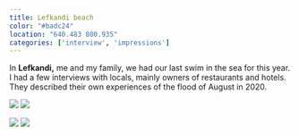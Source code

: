 ```yaml
---
title: Lefkandi beach 
color: "#badc24"
location: "640.483 800.935"
categories: ['interview', 'impressions']
---
```


In **Lefkandi,** me and my family, we had our last swim in the sea for this year. I had a few interviews with locals, mainly owners of restaurants and hotels. They described their own experiences of the flood of August in 2020.

![](lefkandi-beach/cover.jpg)
![](lefkandi-beach/grounding.jpg)

<div className="grid grid-cols-2 gap-6">	
<img src="lefkandi-beach/family2.jpg" />
<img src="lefkandi-beach/family.jpg" />
</div>

